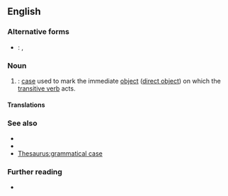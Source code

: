 {{also|accusative-case}}
==English==

===Alternative forms===
* {{qualifier|abbreviation}}: {{l|en|A.}}, {{l|en|acc.}} {{l|en|ACC|ᴀᴄᴄ}}

===Noun===
{{examples-right|
: ''I see '''the car'''.''
: ''I hear '''a bell'''.''
: ''I watch '''television'''.''
: ''I play '''football'''.''
: ''I read '''the book'''.''
: ''I hit '''the ball'''.''
}}
{{en-noun}}

# {{lb|en|grammar}}: [[case]] used to mark the immediate [[object]] ([[direct object]]) on which the [[transitive verb]] acts.
#: {{synonyms|en|accusative}}

====Translations====
{{trans-see|case used to mark the immediate object|accusative}}

===See also===
* {{l|en|dative case}}
* {{l|en|objective case}}
* [[Thesaurus:grammatical case]]

===Further reading===
* {{pedia}}